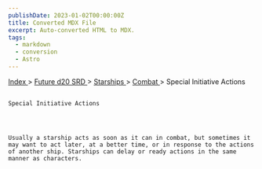```yaml
---
publishDate: 2023-01-02T00:00:00Z
title: Converted MDX File
excerpt: Auto-converted HTML to MDX.
tags:
  - markdown
  - conversion
  - Astro
---
```







[
      Index
     ](-index)
     >
     [
      Future d20 SRD
     ](future-d20-srd-index)
     >
     [
      Starships
     ](future-d20-srd-starships-index)
     >
     [
      Combat
     ](future-d20-srd-starships-combat-index)
     > Special Initiative Actions
    




## 
    Special Initiative Actions
   



    Usually a starship acts as soon as it can in combat, but sometimes it may want to act later, at a better time, or in response to the actions of another ship. Starships can delay or ready actions in the same manner as characters.
   






